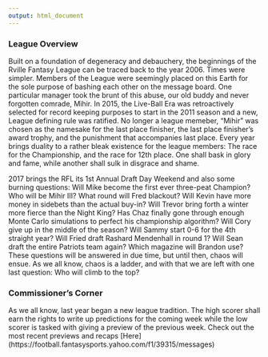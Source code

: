 ```yaml
---
output: html_document
---
```


### League Overview
Built on a foundation of degeneracy and debauchery, the beginnings of the Rville Fantasy League can be traced back to the year 2006. Times were simpler. Members of the League were seemingly placed on this Earth for the sole purpose of bashing each other on the message board. One particular manager took the brunt of this abuse, our old buddy and never forgotten comrade, Mihir. In 2015, the Live-Ball Era was retroactively selected for record keeping purposes to start in the 2011 season and a new, League defining rule was ratified.  No longer a league memeber, "Mihir" was chosen as the namesake for the last place finisher, the last place finisher's award trophy, and the punishment that accompanies last place. Every year brings duality to a rather bleak existence for the league members: The race for the Championship, and the race for 12th place. One shall bask in glory and fame, while another shall sulk in disgrace and shame.

2017 brings the RFL its 1st Annual Draft Day Weekend and also some burning questions: Will Mike become the first ever three-peat Champion? Who will be Mihir III? What round will Fred blackout? Will Kevin have more money in sidebets than the actual buy-in? Will Trevor bring forth a winter more fierce than the Night King? Has Chaz finally gone through enough Monte Carlo simulations to perfect his championship algorithm? Will Cory give up in the middle of the season? Will Sammy start 0-6 for the 4th straight year? Will Fried draft Rashard Mendenhall in round 1? Will Sean draft the entire Patriots team again? Which magazine will Brandon use? These questions will be answered in due time, but until then, chaos will ensue. As we all know, chaos is a ladder, and with that we are left with one last question: Who will climb to the top? 



### Commissioner's Corner
As we all know, last year began a new league tradition. The high scorer shall earn the rights to write up predictions for the coming week while the low scorer is tasked with giving a preview of the previous week. Check out the most recent previews and recaps [Here] (https://football.fantasysports.yahoo.com/f1/39315/messages)



